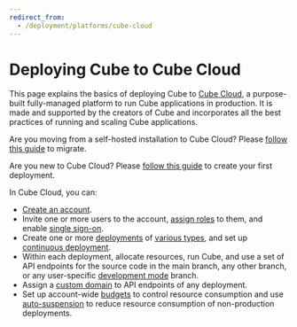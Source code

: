 ```yaml
---
redirect_from:
  - /deployment/platforms/cube-cloud
---
```


# Deploying Cube to Cube Cloud

This page explains the basics of deploying Cube to [Cube Cloud][link-cube-cloud],
a purpose-built fully-managed platform to run Cube applications in production. It is made
and supported by the creators of Cube and incorporates all the best
practices of running and scaling Cube applications.

<InfoBox>

Are you moving from a self-hosted installation to Cube Cloud? Please
[follow this guide][blog-migrate-to-cube-cloud] to migrate.

</InfoBox>

<InfoBox>

Are you new to Cube Cloud? Please [follow this guide][ref-getting-started]
to create your first deployment.

</InfoBox>

In Cube Cloud, you can:

* [Create an account](https://cubecloud.dev/auth/signup).
* Invite one or more users to the account, [assign roles][ref-rbac] to them,
  and enable [single sign-on][ref-sso].
* Create one or more [deployments][ref-deployments] of [various
  types][ref-deployment-types], and set up [continuous deployment][ref-cd].
* Within each deployment, allocate resources, run Cube, and use a set of
  API endpoints for the source code in the main branch, any other branch,
  or any user-specific [development mode][ref-dev-mode] branch.
* Assign a [custom domain][ref-domains] to API endpoints of any deployment.
* Set up account-wide [budgets][ref-budgets] to control resource consumption
  and use [auto-suspension][ref-auto-sus] to reduce resource consumption of
  non-production deployments.

[blog-migrate-to-cube-cloud]:
  https://cube.dev/blog/migrating-from-self-hosted-to-cube-cloud/
[link-cube-cloud]: https://cubecloud.dev
[ref-getting-started]: /product/getting-started
[ref-rbac]: /product/workspace/access-control
[ref-sso]: /product/workspace/sso
[ref-deployment-types]: /product/deployment/cloud/deployment-types
[ref-deployments]: /product/deployment/cloud/deployments
[ref-cd]: /product/deployment/cloud/continuous-deployment
[ref-dev-mode]: /product/workspace/dev-mode
[ref-domains]: /product/deployment/cloud/custom-domains
[ref-auto-sus]: /product/deployment/cloud/auto-suspension
[ref-budgets]: /product/workspace/budgets